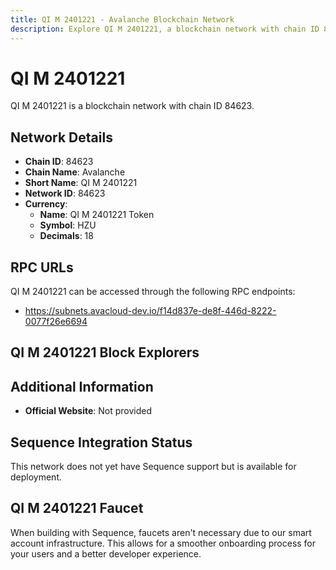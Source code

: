 ```yaml
--- 
title: QI M 2401221 - Avalanche Blockchain Network
description: Explore QI M 2401221, a blockchain network with chain ID 84623. Learn about its native currency, QI M 2401221 Token, and how to interact with the network.
---
```


# QI M 2401221

QI M 2401221 is a blockchain network with chain ID 84623.

## Network Details

- **Chain ID**: 84623
- **Chain Name**: Avalanche
- **Short Name**: QI M 2401221
- **Network ID**: 84623
- **Currency**: 
  - **Name**: QI M 2401221 Token
  - **Symbol**: HZU
  - **Decimals**: 18

## RPC URLs

QI M 2401221 can be accessed through the following RPC endpoints:

- https://subnets.avacloud-dev.io/f14d837e-de8f-446d-8222-0077f26e6694

## QI M 2401221 Block Explorers



## Additional Information

- **Official Website**: Not provided

## Sequence Integration Status

This network does not yet have Sequence support but is available for deployment.

## QI M 2401221 Faucet

When building with Sequence, faucets aren't necessary due to our smart account infrastructure. This allows for a smoother onboarding process for your users and a better developer experience.
